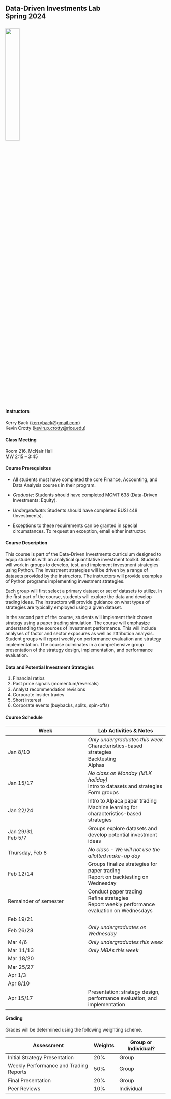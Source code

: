 
## Data-Driven Investments Lab<br>Spring 2024<br><br>![](images/RiceBusiness-transparent-logo-sm.png){width=30%} 


#### Instructors

Kerry Back (<a href="mailto:kerryback@gmail.com">kerryback@gmail.com</a>)<br>
Kevin Crotty (<a href="mailto:kevin.p.crotty@rice.edu">kevin.p.crotty@rice.edu</a>)

#### Class Meeting

Room 216, McNair Hall<br>
MW 2:15 -- 3:45

#### Course Prerequisites

- All students must have completed the core Finance, Accounting, and Data Analysis courses in their program.  

- *Graduate*: Students should have completed MGMT 638 (Data-Driven Investments: Equity).

- *Undergraduate*: Students should have completed BUSI 448 (Investments).

- Exceptions to these requirements can be granted in special circumstances.  To request an exception, email either instructor.

#### Course Description

This course is part of the Data-Driven Investments curriculum designed to equip students with an
analytical quantitative investment toolkit. Students will work in groups to develop, test, and implement
investment strategies using Python. The investment strategies will be driven by a range of datasets
provided by the instructors. The instructors will provide examples of Python programs implementing
investment strategies.

Each group will first select a primary dataset or set of datasets to utilize. In the first part of the course,
students will explore the data and develop trading ideas. The instructors will provide guidance on what
types of strategies are typically employed using a given dataset.

In the second part of the course, students will implement their chosen strategy using a paper trading
simulation. The course will emphasize understanding the sources of investment performance. This will
include analyses of factor and sector exposures as well as attribution analysis. Student groups will report
weekly on performance evaluation and strategy implementation. The course culminates in a
comprehensive group presentation of the strategy design, implementation, and performance evaluation.

#### Data and Potential Investment Strategies

1. Financial ratios
2. Past price signals (momentum/reversals)
3. Analyst recommendation revisions
4. Corporate insider trades
5. Short interest
6. Corporate events (buybacks, splits, spin-offs)

#### Course Schedule

| Week  | Lab Activities & Notes  |
|--------|--------|
| Jan 8/10  | *Only undergraduates this week*<br>Characteristics-based strategies<br>Backtesting<br>Alphas   |
| Jan 15/17   | *No class on Monday (MLK holiday)*<br>Intro to datasets and strategies<br>Form groups   |
| Jan 22/24 | Intro to Alpaca paper trading<br>Machine learning for characteristics-based strategies   |
| Jan 29/31<br>Feb 5/7 | Groups explore datasets and develop potential investment ideas|
| Thursday, Feb 8 | *No class - We will not use the allotted make-up day*|
| Feb 12/14 | Groups finalize strategies for paper trading<br>Report on backtesting on Wednesday|
| Remainder of semester| Conduct paper trading<br>Refine strategies<br>Report weekly performance evaluation on Wednesdays|
|Feb 19/21| |
| Feb 26/28 | *Only undergraduates on Wednesday* |
| Mar 4/6 | *Only undergraduates this week* |
| Mar 11/13 | *Only MBAs this week* |
| Mar 18/20 | |
| Mar 25/27 | |
| Apr 1/3 | |  
| Apr 8/10| |
| Apr 15/17 | Presentation: strategy design, performance evaluation, and implementation |

#### Grading

Grades will be determined using the following weighting scheme.

| Assessment | Weights | Group or Individual?| 
|--------|--------|-------|
| Initial Strategy Presentation | 20% | Group |
| Weekly Performance and Trading Reports | 50% | Group |
| Final Presentation | 20% | Group |
| Peer Reviews | 10% | Individual |

